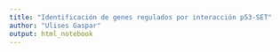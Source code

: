 ```yaml
---
title: "Identificación de genes regulados por interacción p53-SET"
author: "Ulises Gaspar"
output: html_notebook
---
```

